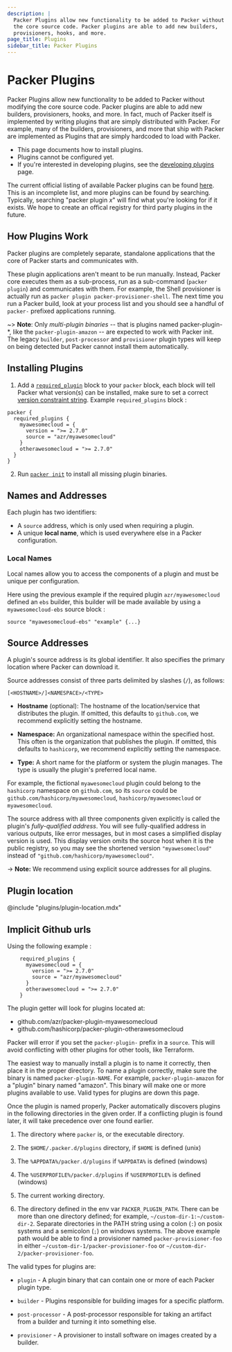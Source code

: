 ```yaml
---
description: |
  Packer Plugins allow new functionality to be added to Packer without modifying
  the core source code. Packer plugins are able to add new builders,
  provisioners, hooks, and more.
page_title: Plugins
sidebar_title: Packer Plugins
---
```


# Packer Plugins

Packer Plugins allow new functionality to be added to Packer without modifying
the core source code. Packer plugins are able to add new builders, provisioners,
hooks, and more. In fact, much of Packer itself is implemented by writing
plugins that are simply distributed with Packer. For example, many of the
builders, provisioners, and more that ship with Packer are implemented as
Plugins that are simply hardcoded to load with Packer.

* This page documents how to install plugins.
* Plugins cannot be configured yet.
* If you're interested in developing plugins, see the [developing 
plugins](/docs/plugins/creation#developing-plugins) page.

The current official listing of available Packer plugins can be found
[here](/community-tools#third-party-plugins). This is an incomplete list, and
more plugins can be found by searching. Typically, searching "packer plugin _x_"
will find what you're looking for if it exists. We hope to create an offical
registry for third party plugins in the future.

## How Plugins Work

Packer plugins are completely separate, standalone applications that the core
of Packer starts and communicates with.

These plugin applications aren't meant to be run manually. Instead, Packer core
executes them as a sub-process, run as a sub-command (`packer plugin`) and
communicates with them. For example, the Shell provisioner is actually run as
`packer plugin packer-provisioner-shell`. The next time you run a Packer build,
look at your process list and you should see a handful of `packer-` prefixed
applications running.


<Tabs>
<Tab heading="Plugins installed with Packer init (from Packer v1.7.0)">

~> **Note**: Only _multi-plugin binaries_ -- that is plugins named
packer-plugin-*, like the `packer-plugin-amazon` -- are expected to work with
Packer init. The legacy `builder`, `post-processor` and `provisioner` plugin
types will keep on being detected but Packer cannot install them automatically.

## Installing Plugins

1. Add a
[`required_plugin`](/docs/templates/hcl_templates/blocks/packer#specifying-plugin-requirements)
block to your `packer` block, each block will tell Packer what version(s) can be
installed, make sure to set a correct [version constraint
string](/docs/templates/hcl_templates/blocks/packer#version-constraints). 
  Example `required_plugins` block :

  ```hcl
  packer {
    required_plugins {
      myawesomecloud = {
        version = ">= 2.7.0"
        source = "azr/myawesomecloud"
      }
      otherawesomecloud = ">= 2.7.0"
    }
  }
  ```

2. Run [`packer init`](/docs/commands/init) to install all missing plugin binaries.

## Names and Addresses
Each plugin has two identifiers:

* A `source` address, which is only used when requiring a plugin.
* A unique **local name**, which is used everywhere else in a Packer 
  configuration.

### Local Names

Local names allow you to access the components of a plugin and must be unique
per configuration.

Here using the previous example if the required plugin `azr/myawesomecloud`
defined an `ebs` builder, this builder will be made available by using a
`myawesomecloud-ebs` source block :

```hcl
source "myawesomecloud-ebs" "example" {...}
```

## Source Addresses

A plugin's source address is its global identifier. It also specifies the
primary location where Packer can download it.

Source addresses consist of three parts delimited by slashes (`/`), as
follows:

`[<HOSTNAME>/]<NAMESPACE>/<TYPE>`

* **Hostname** (optional): The hostname of the location/service that
  distributes the plugin. If omitted, this defaults to
  `github.com`, we recommend explicitly setting the hostname.

* **Namespace:** An organizational namespace within the specified host.
  This often is the organization that publishes the plugin. If omitted, this
  defaults to `hashicorp`, we recommend explicitly setting the namespace.

* **Type:** A short name for the platform or system the plugin manages. The
  type is usually the plugin's preferred local name.

For example, the fictional `myawesomecloud` plugin could belong to the
`hashicorp` namespace on `github.com`, so its `source` could be
`github.com/hashicorp/myawesomecloud`, `hashicorp/myawesomecloud` or
`myawesomecloud`.

The source address with all three components given explicitly is called the
plugin's _fully-qualified address_. You will see fully-qualified address in
various outputs, like error messages, but in most cases a simplified display
version is used. This display version omits the source host when it is the
public registry, so you may see the shortened version `"myawesomecloud"` instead
of `"github.com/hashicorp/myawesomecloud"`.

-> **Note:** We recommend using explicit source addresses for all plugins.

## Plugin location

@include "plugins/plugin-location.mdx"

## Implicit Github urls

Using the following example :
```hcl
    required_plugins {
      myawesomecloud = {
        version = ">= 2.7.0"
        source = "azr/myawesomecloud"
      }
      otherawesomecloud = ">= 2.7.0"
    }
```

The plugin getter will look for plugins located at:
* github.com/azr/packer-plugin-myawesomecloud
* github.com/hashicorp/packer-plugin-otherawesomecloud

Packer will error if you set the `packer-plugin-` prefix in a `source`. This
will avoid conflicting with other plugins for other tools, like Terraform.

</Tab>
<Tab heading="Manually installed legacy plugins">

The easiest way to manually install a plugin is to name it correctly, then place
it in the proper directory. To name a plugin correctly, make sure the binary is
named `packer-plugin-NAME`. For example, `packer-plugin-amazon` for a "plugin"
binary named "amazon". This binary will make one or more plugins available to
use. Valid types for plugins are down this page.

Once the plugin is named properly, Packer automatically discovers plugins in
the following directories in the given order. If a conflicting plugin is found
later, it will take precedence over one found earlier.

1.  The directory where `packer` is, or the executable directory.

2.  The `$HOME/.packer.d/plugins` directory, if `$HOME` is defined (unix)

3.  The `%APPDATA%/packer.d/plugins` if `%APPDATA%` is defined (windows)

4.  The `%USERPROFILE%/packer.d/plugins` if `%USERPROFILE%` is defined
    (windows)

5.  The current working directory.

6.  The directory defined in the env var `PACKER_PLUGIN_PATH`. There can be more
    than one directory defined; for example, `~/custom-dir-1:~/custom-dir-2`.
    Separate directories in the PATH string using a colon (`:`) on posix systems and
    a semicolon (`;`) on windows systems. The above example path would be able to
    find a provisioner named `packer-provisioner-foo` in either
    `~/custom-dir-1/packer-provisioner-foo` or
    `~/custom-dir-2/packer-provisioner-foo`.

The valid types for plugins are:

- `plugin` - A plugin binary that can contain one or more of each Packer plugin
  type.

- `builder` - Plugins responsible for building images for a specific
  platform.

- `post-processor` - A post-processor responsible for taking an artifact from
  a builder and turning it into something else.

- `provisioner` - A provisioner to install software on images created by a
  builder.

</Tab>
</Tabs>
